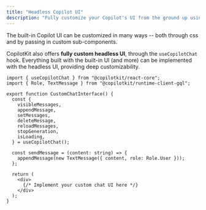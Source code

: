 ```yaml
---
title: "Headless Copilot UI"
description: "Fully customize your Copilot's UI from the ground up using headless UI"
---
```


The built-in Copilot UI can be customized in many ways -- both through css and by passing in custom sub-components.

CopilotKit also offers **fully custom headless UI**, through the `useCopilotChat` hook. Everything built with the built-in UI (and more) can be implemented with the headless UI, providing deep customizability.

```tsx
import { useCopilotChat } from "@copilotkit/react-core";
import { Role, TextMessage } from "@copilotkit/runtime-client-gql";

export function CustomChatInterface() {
  const {
    visibleMessages,
    appendMessage,
    setMessages,
    deleteMessage,
    reloadMessages,
    stopGeneration,
    isLoading,
  } = useCopilotChat();

  const sendMessage = (content: string) => {
    appendMessage(new TextMessage({ content, role: Role.User }));
  };

  return (
    <div>
      {/* Implement your custom chat UI here */}
    </div>
  );
}
```